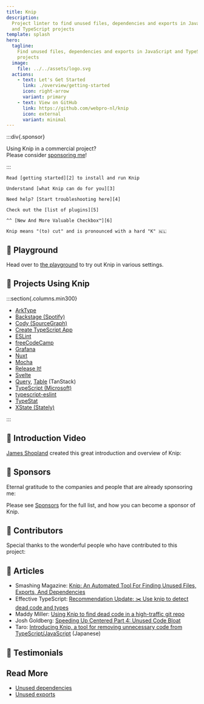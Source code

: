 ```yaml
---
title: Knip
description:
  Project linter to find unused files, dependencies and exports in JavaScript
  and TypeScript projects
template: splash
hero:
  tagline:
    Find unused files, dependencies and exports in JavaScript and TypeScript
    projects
  image:
    file: ../../assets/logo.svg
  actions:
    - text: Let's Get Started
      link: ./overview/getting-started
      icon: right-arrow
      variant: primary
    - text: View on GitHub
      link: https://github.com/webpro-nl/knip
      icon: external
      variant: minimal
---
```



:::div{.sponsor}

Using Knip in a commercial project?<br />Please consider [sponsoring me][1]!

:::

<CardGrid stagger>
  <Card title="Getting Started" icon="rocket">

    Read [getting started][2] to install and run Knip

  </Card>

  <Card title="Why Use Knip?" icon="approve-check">

    Understand [what Knip can do for you][3]

  </Card>

  <Card title="Troubleshooting" icon="warning">

    Need help? [Start troubleshooting here][4]

  </Card>

  <Card title="Plugins" icon="list-format">

    Check out the [list of plugins][5]

  </Card>

  <Card title="Works with checker.ts" icon="approve-check">

    ^^ [New And More Valuable Checkbox™️][6]

  </Card>

  <Card title="/'knɪp/" icon="translate">

    Knip means "(to) cut" and is pronounced with a hard "K" 🇳🇱

  </Card>
</CardGrid>

## 🧡 Playground

Head over to [the playground][7] to try out Knip in various settings.

## 🧡 Projects Using Knip

:::section{.columns.min300}

- [ArkType][8]
- [Backstage (Spotify)][9]
- [Cody (SourceGraph)][10]
- [Create TypeScript App][11]
- [ESLint][12]
- [freeCodeCamp][13]
- [Grafana][14]
- [Nuxt][15]
- [Mocha][16]
- [Release It!][17]
- [Svelte][18]
- [Query][19], [Table][20] (TanStack)
- [TypeScript (Microsoft)][21]
- [typescript-eslint][22]
- [TypeStat][23]
- [XState (Stately)][24]

:::

## 🧡 Introduction Video

[James Shopland][25] created this great introduction and overview of Knip:

<YouTube id="uhEkgWt-pUM" />

## 🧡 Sponsors

Eternal gratitude to the companies and people that are already sponsoring me:

<Sponsors direction="row" showAll={false} />

Please see [Sponsors][1] for the full list, and how you can become a sponsor of
Knip.

## 🧡 Contributors

Special thanks to the wonderful people who have contributed to this project:

<Contributors />

## 🧡 Articles

- Smashing Magazine: [Knip: An Automated Tool For Finding Unused Files, Exports,
  And Dependencies][26]
- Effective TypeScript: [Recommendation Update: ✂️ Use knip to detect dead code
  and types][27]
- Maddy Miller: [Using Knip to find dead code in a high-traffic git repo][28]
- Josh Goldberg: [Speeding Up Centered Part 4: Unused Code Bloat][29]
- Taro: [Introducing Knip, a tool for removing unnecessary code from
  TypeScript/JavaScript][30] (Japanese)

## 🧡 Testimonials

<Tweets />

## Read More

- [Unused dependencies][31]
- [Unused exports][32]

[1]: ./sponsors
[2]: ./overview/getting-started.mdx
[3]: ./explanations/why-use-knip.md
[4]: ./guides/troubleshooting.md
[5]: ./reference/plugins.md
[6]: https://x.com/robpalmer2/status/1805502964435505559
[7]: /playground
[8]: https://github.com/arktypeio/arktype
[9]: https://github.com/backstage/backstage
[10]: https://github.com/sourcegraph/cody
[11]: https://github.com/JoshuaKGoldberg/create-typescript-app
[12]: https://github.com/eslint/eslint
[13]: https://github.com/freeCodeCamp/freeCodeCamp
[14]: https://github.com/grafana/grafana
[15]: https://github.com/nuxt/nuxt
[16]: https://github.com/mochajs/mocha
[17]: https://github.com/release-it/release-it
[18]: https://github.com/sveltejs/svelte
[19]: https://github.com/TanStack/query
[20]: https://github.com/TanStack/table
[21]: https://github.com/microsoft/TypeScript
[22]: https://github.com/typescript-eslint/typescript-eslint
[23]: https://github.com/JoshuaKGoldberg/TypeStat
[24]: https://github.com/statelyai/xstate
[25]: https://www.jamesshopland.com
[26]:
  https://www.smashingmagazine.com/2023/08/knip-automated-tool-find-unused-files-exports-dependencies/
[27]: https://effectivetypescript.com/2023/07/29/knip/
[28]: https://madelinemiller.dev/blog/knip-dead-code/
[29]:
  https://www.joshuakgoldberg.com/blog/speeding-up-centered-part-4-unused-code-bloat/
[30]: https://tech.basemachina.jp/entry/introduction-knip
[31]: ./typescript/unused-dependencies.md
[32]: ./typescript/unused-exports.md
